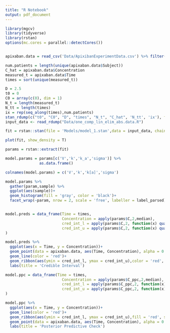 ```yaml
---
title: "R Notebook"
output: pdf_document
---
```


```r
library(mgcv)
library(tidyverse)
library(rstan)
options(mc.cores = parallel::detectCores())


apixaban.data = read_csv('Data/ApixibanExperimentData.csv') %>% filter(Time>0)

```

```r
num.patients = length(unique(apixaban.data$Subject))
C_hat = apixaban.data$Concentration
measured_t = apixaban.data$Time
times = sort(unique(measured_t))

D = 2.5
t0 = 0
C0 = array(c(0), dim = 1)
N_t = length(measured_t)
N_tt = length(times)
ix = rep(seq_along(times),num.patients)
stan_rdump(c("t0", "C0", "D", "times", "N_t", "C_hat", 'N_tt', 'ix'), file="Data/one_comp_lin_elim_abs.data.R")
input_data <- read_rdump("Data/one_comp_lin_elim_abs.data.R")

```



```r
fit = rstan::stan(file = 'Models/model_1.stan',data = input_data, chains = 4)
```



```r
plot(fit, show_density = T)
```


```r
params = rstan::extract(fit)
```


```r

model.params = params[c('V','k','k_a','sigma')] %>% 
               as.data.frame()

colnames(model.params) = c('V','k','k[a]','sigma')

model.params %>% 
  gather(param,sample) %>% 
  ggplot(aes(sample))+
  geom_histogram(fill = 'gray', color = 'black')+
  facet_wrap(~param, nrow = 2, scale = 'free', labeller = label_parsed)



```


```r
model.preds = data_frame(Time = times,
                         Concentration = apply(params$C,2,median),
                         cred_int_l = apply(params$C,2, function(x) quantile(x,probs = c(0.025))),
                         cred_int_u = apply(params$C,2, function(x) quantile(x,probs = c(0.975)))
)

model.preds %>% 
  ggplot(aes(x = Time, y = Concentration))+
  geom_point(data = apixaban.data, aes(Time, Concentration), alpha = 0.25)+
  geom_line(color = 'red')+
  geom_ribbon(aes(ymin = cred_int_l, ymax = cred_int_u),color = 'red', alpha = 0.25)+
  labs(title = 'Credible Interval')

```

```r


model.ppc = data_frame(Time = times,
                         Concentration = apply(params$C_ppc,2,median),
                         cred_int_l = apply(params$C_ppc,2, function(x) quantile(x,probs = c(0.025))),
                         cred_int_u = apply(params$C_ppc,2, function(x) quantile(x,probs = c(0.975)))
)

model.ppc %>% 
  ggplot(aes(x = Time, y = Concentration))+
  geom_line(color = 'red')+
  geom_ribbon(aes(ymin = cred_int_l, ymax = cred_int_u),fill = 'red', size = 0, alpha = 0.25)+
  geom_point(data = apixaban.data, aes(Time, Concentration), alpha = 0.5)+
  labs(title = 'Posterior Predictive Check')

```

